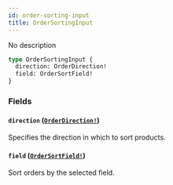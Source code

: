 ```yaml
---
id: order-sorting-input
title: OrderSortingInput
---
```


No description

```graphql
type OrderSortingInput {
  direction: OrderDirection!
  field: OrderSortField!
}
```

### Fields

#### `direction` ([`OrderDirection!`](/docs/developer/api-reference/enums/order-direction))

Specifies the direction in which to sort products.

#### `field` ([`OrderSortField!`](/docs/developer/api-reference/enums/order-sort-field))

Sort orders by the selected field.
